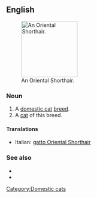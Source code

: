 ==English==
[[File:Oriental Shorthair.jpg|thumb|right|150px|An Oriental Shorthair.]]
===Noun===
{{en-noun|sg=[[Oriental]] [[shorthair|Shorthair]]}}

# A [[domestic cat]] [[breed]].
# A [[cat]] of this breed.
====Translations====
{{checktrans-top}}
*Italian: [[gatto Oriental Shorthair]]
{{checktrans-mid}}

{{checktrans-bottom}}

===See also===
*{{pedia}}
*{{commonslite|Category:Oriental Shorthair}}

[[Category:Domestic cats]]
